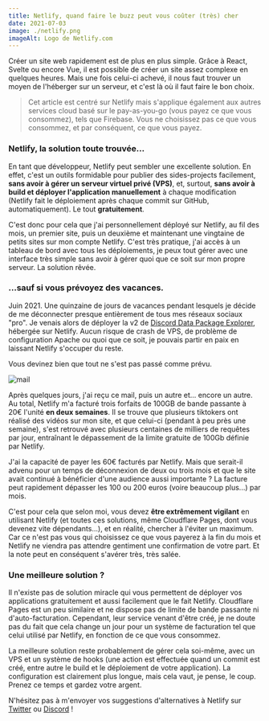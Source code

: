 ```yaml
---
title: Netlify, quand faire le buzz peut vous coûter (très) cher
date: 2021-07-03
image: ./netlify.png
imageAlt: Logo de Netlify.com
---
```


Créer un site web rapidement est de plus en plus simple. Grâce à React, Svelte ou encore Vue, il est possible de créer un site assez complexe en quelques heures. Mais une fois celui-ci achevé, il nous faut trouver un moyen de l'héberger sur un serveur, et c'est là où il faut faire le bon choix.

> Cet article est centré sur Netlify mais s'applique également aux autres services cloud basé sur le pay-as-you-go (vous payez ce que vous consommez), tels que Firebase. Vous ne choisissez pas ce que vous consommez, et par conséquent, ce que vous payez.

### Netlify, la solution toute trouvée... 

En tant que développeur, Netlify peut sembler une excellente solution. En effet, c'est un outils formidable pour publier des sides-projects facilement, **sans avoir à gérer un serveur virtuel privé (VPS)**, et, surtout, **sans avoir à build et déployer l'application manuellement** à chaque modification (Netlify fait le déploiement après chaque commit sur GitHub, automatiquement). Le tout **gratuitement**.

C'est donc pour cela que j'ai personnellement déployé sur Netlify, au fil des mois, un premier site, puis un deuxième et maintenant une vingtaine de petits sites sur mon compte Netlify. C'est très pratique, j'ai accès à un tableau de bord avec tous les déploiements, je peux tout gérer avec une interface très simple sans avoir à gérer quoi que ce soit sur mon propre serveur. La solution rêvée.

### ...sauf si vous prévoyez des vacances.

Juin 2021. Une quinzaine de jours de vacances pendant lesquels je décide de me déconnecter presque entièrement de tous mes réseaux sociaux "pro". Je venais alors de déployer la v2 de [Discord Data Package Explorer](https://ddpe.androz2091.fr), hébergée sur Netlify. Aucun risque de crash de VPS, de problème de configuration Apache ou quoi que ce soit, je pouvais partir en paix en laissant Netlify s'occuper du reste.

Vous devinez bien que tout ne s'est pas passé comme prévu.

![mail](./mail.png)

Après quelques jours, j'ai reçu ce mail, puis un autre et... encore un autre. Au total, Netlify m'a facturé trois forfaits de 100GB de bande passante à 20€ l'unité **en deux semaines**. Il se trouve que plusieurs tiktokers ont réalisé des vidéos sur mon site, et que celui-ci (pendant à peu près une semaine), s'est retrouvé avec plusieurs centaines de milliers de requêtes par jour, entraînant le dépassement de la limite gratuite de 100Gb définie par Netlify.

J'ai la capacité de payer les 60€ facturés par Netlify. Mais que serait-il advenu pour un temps de déconnexion de deux ou trois mois et que le site avait continué à bénéficier d'une audience aussi importante ? La facture peut rapidement dépasser les 100 ou 200 euros (voire beaucoup plus...) par mois.

C'est pour cela que selon moi, vous devez **être extrêmement vigilant** en utilisant Netlify (et toutes ces solutions, même Cloudflare Pages, dont vous devenez vite dépendants...), et en réalité, chercher à l'éviter un maximum. Car ce n'est pas vous qui choisissez ce que vous payerez à la fin du mois et Netlify ne viendra pas attendre gentiment une confirmation de votre part. Et la note peut en conséquent s'avérer très, très salée. 

### Une meilleure solution ?

Il n'existe pas de solution miracle qui vous permettent de déployer vos applications gratuitement et aussi facilement que le fait Netlify. Cloudflare Pages est un peu similaire et ne dispose pas de limite de bande passante ni d'auto-facturation. Cependant, leur service venant d'être créé, je ne doute pas du fait que cela change un jour pour un système de facturation tel que celui utilisé par Netlify, en fonction de ce que vous consommez.

La meilleure solution reste probablement de gérer cela soi-même, avec un VPS et un système de hooks (une action est effectuée quand un commit est créé, entre autre le build et le déploiement de votre application). La configuration est clairement plus longue, mais cela vaut, je pense, le coup. Prenez ce temps et gardez votre argent.

N'hésitez pas à m'envoyer vos suggestions d'alternatives à Netlify sur [Twitter](https://twitter.com/androz2091) ou [Discord](https://androz2091.fr/discord) ! 
